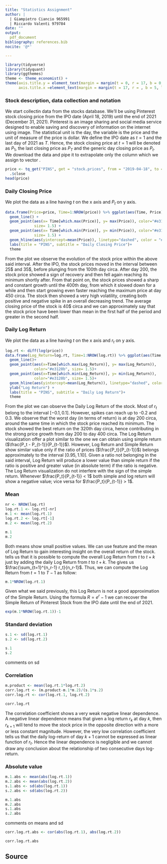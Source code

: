 ```yaml
---
title: "Statistics Assignment"
author: |
  | Giampietro Ciancio 965991 
  | Riccardo Valenti 979784        
date: ""
output: 
  pdf_document
bibliography: references.bib
nocite: '@*'

---
```


```r
library(tidyverse)
library(tidyquant)
library(ggthemes)
theme <- theme_economist() + 
theme(axis.title.y = element_text(margin = margin(t = 0, r = 17, b = 0, l = 5)), 
      axis.title.x =element_text(margin = margin(t = 17, r = , b = 5, l = 0)))
```

### Stock description, data collection and notation
We start collectin data from the \texttt{tidyquant} stocks database. We'll be using Pinterest stock closing price from the IPO date (April 18, 2019) until the end of 2021 (December 31, 2021). Pinterest is an image sharing and social media service designed to enable saving and discovery of information on the internet using image. 
The statistical unit is the day, the variable is the price and the unit of measure of the price is dollar.
We define the IPO date as $t=1$ and the last day of 2021 as $T$. Hence, the stock closing price at $t=1$ will be denoted as $P_1$, the last closing price as $P_T$ and the generic day closing price as $P_t$.
We download the data and pipe it to extrapolate only the \texttt{close} column which we assign to vector \texttt{price}.



```r
price <- tq_get("PINS", get = "stock.prices", from = "2019-04-18", to = "2021-12-31") %>% 
  .$close
head(price)
```

### Daily Closing Price
We plot the data as a line having $t$ on the x axis and $P_t$ on y axis. 

```r
data.frame(Price=price, Time=1:NROW(price)) %>% ggplot(aes(Time, Price)) +
  geom_line() + 
  geom_point(aes(x= Time[which.max(Price)], y= max(Price)), color="#e3120b",
             size= 1.5) +
  geom_point(aes(x= Time[which.min(Price)], y= min(Price)), color="#e3120b",
             size= 1.5) +
  geom_hline(aes(yintercept=mean(Price)), linetype="dashed", color = "#e3120b") + 
  labs(title = "PINS", subtitle = "Daily Closing Price")+
  theme
```

From the plot we observe the evolution of the stock price within the above said interval. After the IPO, the stock prices moved in the interval between 25\$ and 35\$, before plunging from the 100th day circa. After day 200, the stock price showed a sign of recovery and then fell again reaching its minimum shortly after. From that point on, the stock prices showed a sharp and constant growth until the 400th day, from which it slowed down for a while and then start growing even faster reaching the maximum price at day 450 circa. The stock then showed a very high volatility, creating both positive and negative spike in an overall decreasing trend. 
The average closing price of the stock is 40\$ circa and we can approximately say that the stock price have been lower than mean in the first half of the period and greater in the second half.

### Daily Log Return
We plot the data as a line having $t$ on the x axis and $r_t$ on y axis. 

```r
log.rt <- diff(log(price))
data.frame(Log_Return=log.rt, Time=1:NROW(log.rt)) %>% ggplot(aes(Time, Log_Return))+ 
  geom_line()+ 
  geom_point(aes(x=Time[which.max(Log_Return)], y= max(Log_Return)), 
             color="#e3120b", size= 1.5)+
  geom_point(aes(x=Time[which.min(Log_Return)], y= min(Log_Return)), 
             color="#e3120b", size= 1.5)+ 
  geom_hline(aes(yintercept=mean(Log_Return)), linetype="dashed", color = "#e3120b")+
  ylab("Log Return") +
  labs(title = "PINS", subtitle = "Daily Log Return")+
  theme


```
From the plot we can observe the Daily Log Return of the stock. Most of $r_t$ belong to the interval $[-0.1, 0.1]$. However, spikes can reach up to -0.2 and 0.3. We observe that the worst day (in terms of return) is at day 200 circa, around the same time in which the stock price reached its minimum. The stock showed the best return on the 320th day circa, hence contributing in the strong price growth from day 200 to day 400 circa. 
The Log Return visualization offer a plot similar to the one we can obtain using simple return ($\frac{P_t - P_{t-1}}{P_{t-1}}$). However, Log Return and Simple Return show similar value only if the ratio of prices ($\frac{P_t}{P_{t-1}}$) belongs approximately to the interval $[0.95, 1.10]$. Given a ratio not belonging in the said interval, Log Return will produce a lower value than simple return if the ratio is positive and greater value (in absolute term) if the ratio is negative. 
The Log Return visualization do not interfere with the sign of the simple return. Whenever $\frac{P_t}{P_{t-1}} < 1$ both simple and log return will show a negative value; vice versa for  $\frac{P_t}{P_{t-1}} > 1$.


### Mean

```r
nr <- NROW(log.rt)
log.rt.1 <- log.rt[-nr]
m.1 <- mean(log.rt.1)
log.rt.2 <- log.rt[-1]
m.2 <- mean(log.rt.2)
```
```r
m.1
m.2
```
Both means show small positive values. We can use \textit{Time Additivity} feature and the mean of Log Return to gain interesting insight on the overall return of the stock. \textit{Time Additivity} tells us that it is possible to compute the overall Log Return from $t$ to $t+k$ just by adding the daily Log Return from $t$ to $t+k$. The \texttt{m.1} gives us $\frac{\sum_{t=1}^{n_r-1} r_t}{n_r-1}$. Thus, we can compute the Log Return from $t=1$ to $T-1$ as follow:
```r
m.1*NROW(log.rt.1)

```
Given what we said previously, this Log Return is not a good approximation of the Simple Return. Using the formula $R=e^{r}-1$ we can recover the Simple Return of Pinterest Stock from the IPO date until the end of 2021.
```r
exp(m.1*NROW(log.rt.1))-1
```


### Standard deviation
```r
s.1 <- sd(log.rt.1)
s.2 <- sd(log.rt.2)

```
```r
s.1
s.2

```
comments on sd

### Correlation

```r
m.product <- mean(log.rt.1*log.rt.2)
corr.log.rt <- (m.product-m.1*m.2)/(s.1*s.2)
corr.log.rt <- cor(log.rt.1, log.rt.2)
```
```r
corr.log.rt
```

The correlation coefficient shows a very weak negative linear dependence. A negative linear dependence means that given a log return $r_k$ at day $k$, then $r_{k+1}$ will tend to move the stock price in the opposite direction with a more or less constant magnitude. However, the very low correlation coefficient tells us that the daily log-return of day $k+1$ cannot be expressed as linear function of $r_t$. Hence the linear dependence is negligible and we cannot draw any conclusion about the relationship of two consecutive days log-return.

### Absolute value
```r
m.1.abs <- mean(abs(log.rt.1))
m.2.abs <- mean(abs(log.rt.2))
s.1.abs <- sd(abs(log.rt.1))
s.2.abs <- sd(abs(log.rt.2))

```
```r
m.1.abs 
m.2.abs 
s.1.abs 
s.2.abs 
```
comments on means and sd
```r
corr.log.rt.abs <- cor(abs(log.rt.1), abs(log.rt.2))
```


```r
corr.log.rt.abs
```


## Source

<div id="refs"></div>
